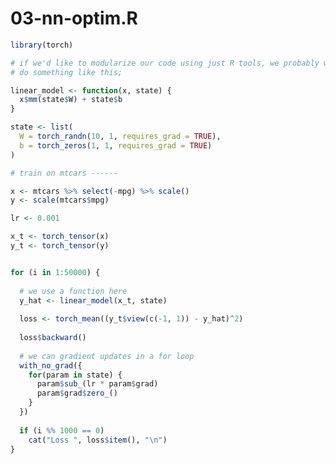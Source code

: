 # 03-nn-optim.R

``` r
library(torch)

# if we'd like to modularize our code using just R tools, we probably would
# do something like this;

linear_model <- function(x, state) {
  x$mm(state$W) + state$b
}

state <- list(
  W = torch_randn(10, 1, requires_grad = TRUE),
  b = torch_zeros(1, 1, requires_grad = TRUE)
)

# train on mtcars ------

x <- mtcars %>% select(-mpg) %>% scale()
y <- scale(mtcars$mpg)

lr <- 0.001

x_t <- torch_tensor(x)
y_t <- torch_tensor(y)


for (i in 1:50000) {
  
  # we use a function here
  y_hat <- linear_model(x_t, state)
  
  loss <- torch_mean((y_t$view(c(-1, 1)) - y_hat)^2)
  
  loss$backward()
  
  # we can gradient updates in a for loop
  with_no_grad({
    for(param in state) {
      param$sub_(lr * param$grad)
      param$grad$zero_()
    }
  })
  
  if (i %% 1000 == 0)
    cat("Loss ", loss$item(), "\n")
}
```
